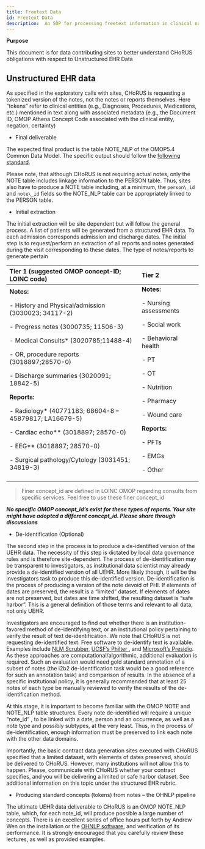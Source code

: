```yaml
---
title: Freetext Data
id: Freetext Data
description:  An SOP for processing freetext information in clinical notes
---
```



**Purpose**

This document is for data contributing sites to better understand CHoRUS obligations with respect to Unstructured EHR Data


## **Unstructured EHR data**

As specified in the exploratory calls with sites, CHoRUS is requesting a tokenized version of the notes, not the notes or reports themselves. Here “tokens” refer to clinical entities (e.g., Diagnoses, Procedures, Medications, etc.) mentioned in text along with associated metadata (e.g., the Document ID, OMOP Athena Concept Code associated with the clinical entity, negation, certainty)

- Final deliverable

The expected final product is the table NOTE\_NLP of the OMOP5.4 Common Data Model.
The specific output should follow the [following standard](http://ohdsi.github.io/CommonDataModel/cdm54.html#NOTE_NLP).

Please note, that although CHoRUS is not requiring actual notes, only the NOTE table includes linkage information to the PERSON table. Thus, sites also have to produce a NOTE table including, at a minimum, the `person\_id` and `note\_id` fields so the NOTE\_NLP table can be appropriately linked to the PERSON table.

- Initial extraction

The initial extraction will be site dependent but will follow the general process. A list of patients will be generated from a structured EHR data. To each admission corresponds admission and discharge dates. The initial step is to request/perform an extraction of all reports and notes generated during the visit corresponding to these dates. The type of notes/reports to generate pertain

|Tier 1 (suggested OMOP concept-ID; LOINC code)|Tier 2|
| :- | :- |
|**Notes:**<p>- History and Physical/admission (3030023; 34117-2)</p><p>- Progress notes (3000735; 11506-3)</p><p>- Medical Consults\* (3020785;11488-4)</p><p>- OR, procedure reports (3018897;28570-0)</p><p>- Discharge summaries (3020091; 18842-5)</p><p></p>**Reports:**<p>- Radiology\* (40771183; 68604-8 – 45879817; LA16679-5)</p><p>- Cardiac echo\*\* (3018897; 28570-0)</p><p>- EEG\*\* (3018897; 28570-0)</p><p>- Surgical pathology/Cytology (3031451; 34819-3)</p><p></p>|**Notes:**<p>- Nursing assessments</p><p>- Social work</p><p>- Behavioral health</p><p>- PT</p><p>- OT</p><p>- Nutrition</p><p>- Pharmacy</p><p>- Wound care</p><p></p>**Reports:**<p>- PFTs</p><p>- EMGs</p><p>- Other</p><p></p><p></p>|

> Finer concept\_id are defined in LOINC OMOP regarding consults from specific services. Feel free to use these finer concept\_id

 ***No specific OMOP concept\_id’s exist for these types of reports. Your site might have adopted a different concept\_id. Please share through discussions***

- De-identification (Optional)

The second step in the process is to produce a de-identified version of the UEHR data. The necessity of this step is dictated by local data governance rules and is therefore site-dependent. The process of de-identification may be transparent to investigators, as institutional data scientist may already provide a de-identified version of all UEHR. More likely though, it will be the investigators task to produce this de-identified version. De-identification is the process of producing a version of the note devoid of PHI. If elements of dates are preserved, the result is a “limited” dataset. If elements of dates are not preserved, but dates are time shifted, the resulting dataset is “safe harbor”. This is a general definition of those terms and relevant to all data, not only UEHR.

Investigators are encouraged to find out whether there is an institution-favored method of de-identifying text, or an institutional policy pertaining to verify the result of text de-identification. We note that CHoRUS is not requesting de-identified text. Free software to de-identify text is available. Examples include [NLM Scrubber](https://lhncbc.nlm.nih.gov/scrubber/), [UCSF’s Philter ](https://github.com/BCHSI/philter-ucsf), and [Microsoft’s Presidio](https://microsoft.github.io/presidio/). As these approaches are computational/algorithmic, additional evaluation is required. Such an evaluation would need gold standard annotation of a subset of notes (the i2b2 de-identification task would be a good reference for such an annotation task) and comparison of results. In the absence of a specific institutional policy, it is generally recommended that at least 25 notes of each type be manually reviewed to verify the results of the de-identification method.

At this stage, it is important to become familiar with the OMOP NOTE  and NOTE\_NLP table structures. Every note de-identified will require a unique “note\_id” , to be linked with a date, person and an occurrence, as well as a note type and possibly subtypes, at the very least. Thus, in the process of de-identification, enough information must be preserved to link each note with the other data domains.

Importantly, the basic contract data generation sites executed with CHoRUS specified that a limited dataset, with elements of dates preserved, should be delivered to CHoRUS. However, many institutions will not allow this to happen. Please, communicate with CHoRUS whether your contract specifies, and you will be delivering a limited or safe harbor dataset. See additional information on this topic under the structured EHR rubric.

- Producing standard concepts (tokens) from notes – the OHNLP pipeline

The ultimate UEHR data deliverable to CHoRUS is an OMOP NOTE\_NLP table, which, for each note\_id, will produce possible a large number of concepts. There is an excellent series of office hours put forth by Andrew Wen on the installation or the [OHNLP software](https://github.com/chorus-ai/OHNLP4CHoRUS), and verification of its performance. It is strongly encouraged that you carefully review these lectures, as well as provided examples.
